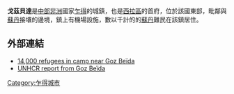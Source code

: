 {{Infobox settlement
<!--See the Table at Infobox Settlement for all fields and descriptions of usage-->
<!-- Basic info ----------------> |official_name = 戈茲貝達
|other_name = 
|native_name =   <!-- for cities whose native name is not in English -->
|nickname = 
|settlement_type = <!--For Town or Village (Leave blank for the default City)-->
|motto = 
<!-- images and maps ----------->
|image_skyline = 
|imagesize = 
|image_caption = 
|image_flag = 
|flag_size = 
|image_seal = 
|seal_size = 
|image_shield = 
|shield_size = 
|image_blank_emblem = 
|blank_emblem_type = 
|blank_emblem_size = 
|image_map = 
|mapsize = 
|map_caption = 
|image_map1 = 
|mapsize1 = 
|map_caption1 = 
|image_dot_map = 
|dot_mapsize = 
|dot_map_caption = 
|dot_x = 
|dot_y = 
|pushpin_map = Chad <!-- the name of a location map as per http://en.wikipedia.org/wiki/Template:Location_map -->
|pushpin_mapsize=300
|pushpin_label_position =bottom
|pushpin_map_caption = 
<!-- Location ------------------>
|coordinates_region = TD
|subdivision_type = 國家
|subdivision_name = {{flag|Chad}}
|subdivision_type1 = 大區
|subdivision_name1 = [[西拉區|西拉區]]
|subdivision_type2 = 
|subdivision_name2 = 
|subdivision_type3 = 
|subdivision_name3 = 
|subdivision_type4 = 
|subdivision_name4 = 
<!-- Politics ----------------->
|government_footnotes = 
|government_type = 
|leader_title = 
|leader_name = 
|leader_title1 = 
<!-- for places with, say, both a mayor and a city manager -->
|leader_name1 = 
|leader_title2 = 
|leader_name2 = 
|leader_title3 = 
|leader_name3 = 
|leader_title4 = 
|leader_name4 = 
|established_title = 
<!-- Settled -->
|established_date = 
|established_title2 = 
<!-- Incorporated (town) -->
|established_date2 = 
|established_title3 = 
<!-- Incorporated (city) -->
|established_date3 = 
<!-- Area --------------------->
|area_magnitude = 
|unit_pref =Imperial
<!--Enter: Imperial, if Imperial (metric) is desired-->
|area_footnotes = 
|area_total_km2 = 
<!-- ALL fields dealing with a measurements are subject to automatic unit conversion-->
|area_land_km2 =  <!--See table @ Template:Infobox Settlement for details on automatic unit conversion-->
|area_water_km2 = 
|area_total_sq_mi = 
|area_land_sq_mi = 
|area_water_sq_mi = 
|area_water_percent = 
|area_urban_km2 = 
|area_urban_sq_mi = 
|area_metro_km2 = 
|area_metro_sq_mi = 
|area_blank1_title = 
|area_blank1_km2 = 
|area_blank1_sq_mi = 
<!-- Population ----------------------->
|population_as_of = 2008
|population_footnotes = 
|population_note = 
|population_total = 
|population_density_km2 = 
|population_density_sq_mi = 
|population_metro = 
|population_density_metro_km2 = 
|population_density_metro_sq_mi = 
|population_urban = 
|population_density_urban_km2 = 
|population_density_urban_sq_mi = 
|population_blank1_title =Ethnicities
|population_blank1 = 
|population_blank2_title =Religions
|population_blank2 = 
|population_density_blank1_km2 = 
|population_density_blank1_sq_mi = 
<!-- General information --------------->
|timezone = +1
|utc_offset = 
|timezone_DST = 
|utc_offset_DST = 
|latd= 12|latm= 13|lats=48 |latNS=N
|longd= 21|longm= 25|longs= 12|longEW=E
|elevation_footnotes = 
<!--for references: use <ref> </ref> tags-->
|elevation_m = 
|elevation_ft = 
<!-- Area/postal codes & others -------->
|postal_code_type = 
<!-- enter ZIP code, Postcode, Post code, Postal code... -->
|postal_code = 
|area_code = 
|blank_name = 
|blank_info = 
|blank1_name = 
|blank1_info = 
|website = 
|footnotes = }}

{{coord|12|13|25.24|N|21|24|52.51|E|region:TD|display=title}}

'''戈茲貝達'''是[[中部非洲|中部非洲]]國家[[乍得|乍得]]的城鎮，也是[[西拉區|西拉區]]的首府，位於該國東部，毗鄰與[[蘇丹|蘇丹]]接壤的邊境，鎮上有機場設施，數以千計的的[[蘇丹|蘇丹]]難民在該鎮居住。

==外部連結==
* [https://web.archive.org/web/20061125183513/http://www.refugeesinternational.org/content/article/detail/8359/?PHPSESSID=3fc64258eda9d44c2 14,000 refugees in camp near Goz Beïda]
* [http://www.unhcr.org/cgi-bin/texis/vtx/chad?page=news&id=4485a8e54 UNHCR report from Goz Beïda] {{Wayback|url=http://www.unhcr.org/cgi-bin/texis/vtx/chad?page=news&id=4485a8e54 |date=20200720161519 }}

[[Category:乍得城市|Category:乍得城市]]
